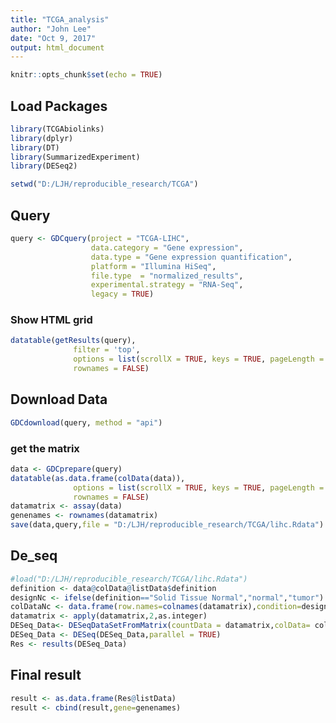 ```yaml
---
title: "TCGA_analysis"
author: "John Lee"
date: "Oct 9, 2017"
output: html_document
---
```


```r
knitr::opts_chunk$set(echo = TRUE)
```

## Load Packages


```r
library(TCGAbiolinks)
library(dplyr)
library(DT)
library(SummarizedExperiment)
library(DESeq2)
```
```r
setwd("D:/LJH/reproducible_research/TCGA")
```
## Query

```r
query <- GDCquery(project = "TCGA-LIHC",
                  data.category = "Gene expression",
                  data.type = "Gene expression quantification",
                  platform = "Illumina HiSeq", 
                  file.type  = "normalized_results",
                  experimental.strategy = "RNA-Seq",
                  legacy = TRUE)
```

### Show HTML grid
```r
datatable(getResults(query), 
              filter = 'top',
              options = list(scrollX = TRUE, keys = TRUE, pageLength = 5), 
              rownames = FALSE)
```  

## Download Data
```r
GDCdownload(query, method = "api")
```  
### get the matrix
```r
data <- GDCprepare(query)
datatable(as.data.frame(colData(data)), 
              options = list(scrollX = TRUE, keys = TRUE, pageLength = 5), 
              rownames = FALSE)
datamatrix <- assay(data)
genenames <- rownames(datamatrix)
save(data,query,file = "D:/LJH/reproducible_research/TCGA/lihc.Rdata")
```

## De_seq
```r
#load("D:/LJH/reproducible_research/TCGA/lihc.Rdata")
definition <- data@colData@listData$definition
designNc <- ifelse(definition=="Solid Tissue Normal","normal","tumor")
colDataNc <- data.frame(row.names=colnames(datamatrix),condition=designNc)
datamatrix <- apply(datamatrix,2,as.integer)
DESeq_Data<- DESeqDataSetFromMatrix(countData = datamatrix,colData= colDataNc,design = ~ condition)
DESeq_Data <- DESeq(DESeq_Data,parallel = TRUE)
Res <- results(DESeq_Data)
```
## Final result
```r
result <- as.data.frame(Res@listData)
result <- cbind(result,gene=genenames)

```